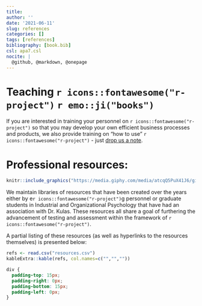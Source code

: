 ```yaml
---
title: 
author: ''
date: '2021-06-11'
slug: references
categories: []
tags: [references]
bibliography: [book.bib]
csl: apa7.csl
nocite: |
  @github, @markdown, @onepage
---
```


# Teaching `r icons::fontawesome("r-project")` `r emo::ji("books")`

If you are interested in training your personnel on `r icons::fontawesome("r-project")` so that you may develop your own efficient business processes and products, we also provide training on "how to use" `r icons::fontawesome("r-project")` - just [drop us a note](https://ergreports.com/our-team/#contact).  

# Professional resources:{-}

```r
knitr::include_graphics("https://media.giphy.com/media/atcqQ5PuX41J6/giphy.gif")
```

We maintain libraries of resources that have been created over the years either by e`r icons::fontawesome("r-project")`g personnel or graduate students in Industrial and Organizational Psychology that have had an association with Dr. Kulas. These resources all share a goal of furthering the advancement of testing and assessment within the framework of `r icons::fontawesome("r-project")`. 

A partial listing of these resources (as well as hyperlinks to the resources themselves) is presented below: 

```r
 
refs <- read.csv("resources.csv")
kableExtra::kable(refs, col.names=c("","",""))

```

```css
div {
  padding-top: 15px;
  padding-right: 0px;
  padding-bottom: 15px;
  padding-left: 0px;
}
```

<div id="refs"></div>

# {-} 

